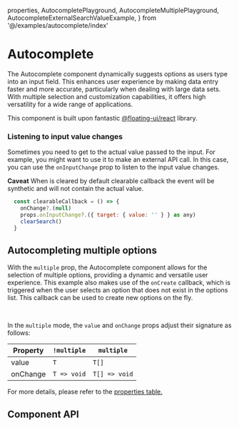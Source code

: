   properties,
  AutocompletePlayground,
  AutocompleteMultiplePlayground,
  AutocompleteExternalSearchValueExample,
} from '@/examples/autocomplete/index'

# Autocomplete

The Autocomplete component dynamically suggests options as users type into an input field. This enhances user experience by making data entry faster and more accurate, particularly when dealing with large data sets. With multiple selection and customization capabilities, it offers high versatility for a wide range of applications.

This component is built upon fantastic [@floating-ui/react](https://floating-ui.com/) library.<br/>

<AutocompletePlayground />

### Listening to input value changes

Sometimes you need to get to the actual value passed to the input. For example, you might want to use it to make an external API call. In this case, you can use the `onInputChange` prop to listen to the input value changes.

<b>Caveat</b>
When is cleared by default clearable callback the event will be synthetic and
will not contain the actual value.

```jsx
  const clearableCallback = () => {
    onChange?.(null)
    props.onInputChange?.({ target: { value: '' } } as any)
    clearSearch()
  }
```

<AutocompleteExternalSearchValueExample />

## Autocompleting multiple options

With the `multiple` prop, the Autocomplete component allows for the selection of multiple options, providing a dynamic and versatile user experience.
This example also makes use of the `onCreate` callback, which is triggered when the user selects an option that does not exist in the options list. This callback can be used to create new options on the fly.

<br />
<AutocompleteMultiplePlayground />

In the `multiple` mode, the `value` and `onChange` props adjust their signature as follows:

| Property | `!multiple` | `multiple`    |
| -------- | ----------- | ------------- |
| value    | `T`         | `T[]`         |
| onChange | `T => void` | `T[] => void` |

For more details, please refer to the [properties table.](#onChange)

## Component API

<PropsTable
  properties={properties}
  name='Autocomplete'
  description='The main Autocomplete component. Extends props of <a href="/docs/components/input-base">InputBase</a> component.'
/>

<PropsTable
  properties={defaultOptionType}
  name='AutocompleteOptionType'
  description='Default option shape. You can provide your own option shape by passing it to component.'
/>
